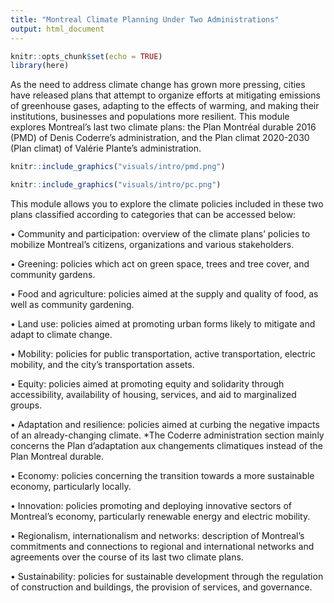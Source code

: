 ```yaml
---
title: "Montreal Climate Planning Under Two Administrations"
output: html_document
---
```


```r
knitr::opts_chunk$set(echo = TRUE)
library(here)
```

As the need to address climate change has grown more pressing, cities have released plans that attempt to organize efforts at mitigating emissions of greenhouse gases, adapting to the effects of warming, and making their institutions, businesses and populations more resilient. This module explores Montreal's last two climate plans: the Plan Montréal durable 2016 (PMD) of Denis Coderre's administration, and the Plan climat 2020-2030 (Plan climat) of Valérie Plante's administration. 

```r

knitr::include_graphics("visuals/intro/pmd.png")

```
```r

knitr::include_graphics("visuals/intro/pc.png")

```
This module allows you to explore the climate policies included in these two plans classified according to categories that can be accessed below:

• Community and participation: overview of the climate plans' policies to mobilize Montreal's citizens, organizations and various stakeholders.

• Greening: policies which act on green space, trees and tree cover, and community gardens.

• Food and agriculture: policies aimed at the supply and quality of food, as well as community gardening.

• Land use: policies aimed at promoting urban forms likely to mitigate and adapt to climate change.

• Mobility: policies for public transportation, active transportation, electric mobility, and the city's transportation assets.

• Equity: policies aimed at promoting equity and solidarity through accessibility, availability of housing, services, and aid to marginalized groups.

• Adaptation and resilience: policies aimed at curbing the negative impacts of an already-changing climate. *The Coderre administration section mainly concerns the Plan d'adaptation aux changements climatiques instead of the Plan Montreal durable.

• Economy: policies concerning the transition towards a more sustainable economy, particularly locally.

• Innovation: policies promoting and deploying innovative sectors of Montreal's economy, particularly renewable energy and electric mobility.

• Regionalism, internationalism and networks: description of Montreal's commitments and connections to regional and international networks and agreements over the course of its last two climate plans.

• Sustainability: policies for sustainable development through the regulation of construction and buildings, the provision of services, and governance.